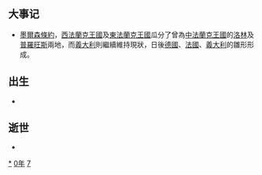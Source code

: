 {{Unreferenced|time=2021-06-12T06:06:41+00:00}}
{{yearTOC|870|唐'''[[咸通|咸通]]十一年'''；日本'''[[貞觀_(清和天皇)|貞觀]]十二年'''}}

== 大事记 ==
* [[墨爾森條約|墨爾森條約]]，[[西法蘭克王國|西法蘭克王國]]及[[東法蘭克王國|東法蘭克王國]]瓜分了曾為[[中法蘭克王國|中法蘭克王國]]的[[洛林|洛林]]及[[普羅旺斯|普羅旺斯]]兩地，而[[義大利|義大利]]則繼續維持現狀，日後[[德國|德國]]、[[法國|法國]]、[[義大利|義大利]]的雛形形成。

== 出生 ==
*

== 逝世 ==
{{Wikisource year mention}}
*

[[Category:870年|*]]
[[Category:870年代|0年]]
[[Category:9世纪各年|7]]